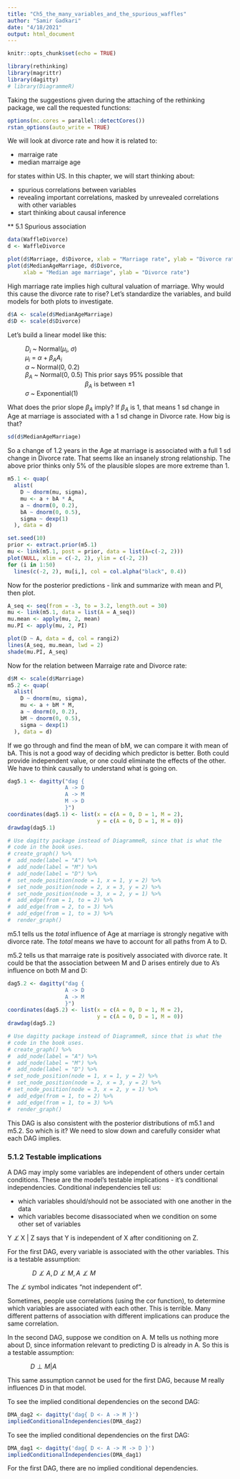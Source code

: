 ```yaml
---
title: "Ch5_the_many_variables_and_the_spurious_waffles"
author: "Samir Gadkari"
date: "4/18/2021"
output: html_document
---
```


```r
knitr::opts_chunk$set(echo = TRUE)

library(rethinking)
library(magrittr)
library(dagitty)
# library(DiagrammeR)
```

Taking the suggestions given during the attaching of the rethinking package, we call the requested functions:
```r
options(mc.cores = parallel::detectCores())
rstan_options(auto_write = TRUE)
```

We will look at divorce rate and how it is related to:

  * marraige rate
  * median marraige age
  
for states within US. In this chapter, we will start thinking about:

  * spurious correlations between variables
  * revealing important correlations, masked by unrevealed correlations with other variables
  * start thinking about causal inference

** 5.1 Spurious association

```r
data(WaffleDivorce)
d <- WaffleDivorce

plot(d$Marriage, d$Divorce, xlab = "Marriage rate", ylab = "Divorce rate")
plot(d$MedianAgeMarriage, d$Divorce, 
     xlab = "Median age marriage", ylab = "Divorce rate")
```

High marriage rate implies high cultural valuation of marriage. Why would this cause the divorce rate to rise? Let's standardize the variables, and build models for both plots to investigate.

```r
d$A <- scale(d$MedianAgeMarriage)
d$D <- scale(d$Divorce)
```

Let's build a linear model like this:

|           $D_i$ ~ Normal($\mu_i$, $\sigma$)
|           $\mu_i$ = $\alpha + \beta_A A_i$
|           $\alpha$ ~ Normal(0, 0.2)
|           $\beta_A$ ~ Normal(0, 0.5)   This prior says 95% possible that
|                                             $\beta_A$ is between $\pm1$
|           $\sigma$ ~ Exponential(1)

What does the prior slope $\beta_A$ imply? If $\beta_A$ is 1, that means 1 sd change in Age at marriage is associated with a 1 sd change in Divorce rate. How big is that?

```r
sd(d$MedianAgeMarriage)
```

So a change of 1.2 years in the Age at marriage is associated with a full 1 sd change in Divorce rate. That seems like an insanely strong relationship. The above prior thinks only 5% of the plausible slopes are more extreme than 1.

```r
m5.1 <- quap(
  alist(
    D ~ dnorm(mu, sigma),
    mu <- a + bA * A,
    a ~ dnorm(0, 0.2),
    bA ~ dnorm(0, 0.5),
    sigma ~ dexp(1)
  ), data = d)

set.seed(10)
prior <- extract.prior(m5.1)
mu <- link(m5.1, post = prior, data = list(A=c(-2, 2)))
plot(NULL, xlim = c(-2, 2), ylim = c(-2, 2))
for (i in 1:50)
  lines(c(-2, 2), mu[i,], col = col.alpha("black", 0.4))
```

Now for the posterior predictions - link and summarize with mean and PI, then plot.
```r
A_seq <- seq(from = -3, to = 3.2, length.out = 30)
mu <- link(m5.1, data = list(A = A_seq))
mu.mean <- apply(mu, 2, mean)
mu.PI <- apply(mu, 2, PI)

plot(D ~ A, data = d, col = rangi2)
lines(A_seq, mu.mean, lwd = 2)
shade(mu.PI, A_seq)
```

Now for the relation between Marraige rate and Divorce rate:

```r
d$M <- scale(d$Marriage)
m5.2 <- quap(
  alist(
    D ~ dnorm(mu, sigma),
    mu <- a + bM * M,
    a ~ dnorm(0, 0.2),
    bM ~ dnorm(0, 0.5),
    sigma ~ dexp(1)
  ), data = d)
```

If we go through and find the mean of bM, we can compare it with mean of bA. This is not a good way of deciding which predictor is better. Both could provide independent value, or one could eliminate the effects of the other. We have to think causally to understand what is going on.

```r
dag5.1 <- dagitty("dag {
                  A -> D
                  A -> M
                  M -> D
                  }")
coordinates(dag5.1) <- list(x = c(A = 0, D = 1, M = 2),
                            y = c(A = 0, D = 1, M = 0))
drawdag(dag5.1)
```

```r
# Use dagitty package instead of DiagrammeR, since that is what the
# code in the book uses.
# create_graph() %>%
#  add_node(label = "A") %>%
#  add_node(label = "M") %>%
#  add_node(label = "D") %>%
#  set_node_position(node = 1, x = 1, y = 2) %>%
#  set_node_position(node = 2, x = 3, y = 2) %>%
#  set_node_position(node = 3, x = 2, y = 1) %>%
#  add_edge(from = 1, to = 2) %>%
#  add_edge(from = 2, to = 3) %>%
#  add_edge(from = 1, to = 3) %>%
#  render_graph()
```

m5.1 tells us the _total_ influence of Age at marriage is strongly negative with divorce rate. The _total_ means we have to account for all paths from A to D.

m5.2 tells us that marraige rate is positively associated with divorce rate. It could be that the association between M and D arises entirely due to A's influence on both M and D:

```r
dag5.2 <- dagitty("dag {
                  A -> D
                  A -> M
                  }")
coordinates(dag5.2) <- list(x = c(A = 0, D = 1, M = 2),
                            y = c(A = 0, D = 1, M = 0))
drawdag(dag5.2)
```

```r
# Use dagitty package instead of DiagrammeR, since that is what the
# code in the book uses.
# create_graph() %>%
#  add_node(label = "A") %>%
#  add_node(label = "M") %>%
#  add_node(label = "D") %>%
# set_node_position(node = 1, x = 1, y = 2) %>%
#  set_node_position(node = 2, x = 3, y = 2) %>%
# set_node_position(node = 3, x = 2, y = 1) %>%
#  add_edge(from = 1, to = 2) %>%
#  add_edge(from = 1, to = 3) %>%
#  render_graph()
```


This DAG is also consistent with the posterior distributions of m5.1 and m5.2. So which is it? We need to slow down and carefully consider what each DAG implies.

### 5.1.2 Testable implications

A DAG may imply some variables are independent of others under certain conditions. These are the model's testable implications - it's conditional independencies. Conditional independencies tell us:

  * which variables should/should not be associated with one another in the data
  * which variables become disassociated when we condition on some other set of variables
  
Y $\not \perp$ X | Z  says that Y is independent of X after conditioning on Z.

For the first DAG, every variable is associated with the other variables. This is a testable assumption:

|               $D \not\perp A, D \not\perp M, A \not\perp M$

The $\not \perp$ symbol indicates "not independent of".

Sometimes, people use correlations (using the cor function), to determine which variables are associated with each other. This is terrible. Many different patterns of association with different implications can produce the same correlation.

In the second DAG, suppose we condition on A. M tells us nothing more about D, since information relevant to predicting D is already in A. So this is a testable assumption:

|              $D \perp M | A$

This same assumption cannot be used for the first DAG, because M really influences D in that model.

To see the implied conditional dependencies on the second DAG:

```r
DMA_dag2 <- dagitty('dag{ D <- A -> M }')
impliedConditionalIndependencies(DMA_dag2)
```

To see the implied conditional dependencies on the first DAG:

```r
DMA_dag1 <- dagitty('dag{ D <- A -> M -> D }')
impliedConditionalIndependencies(DMA_dag1)
```

For the first DAG, there are no implied conditional dependencies.

